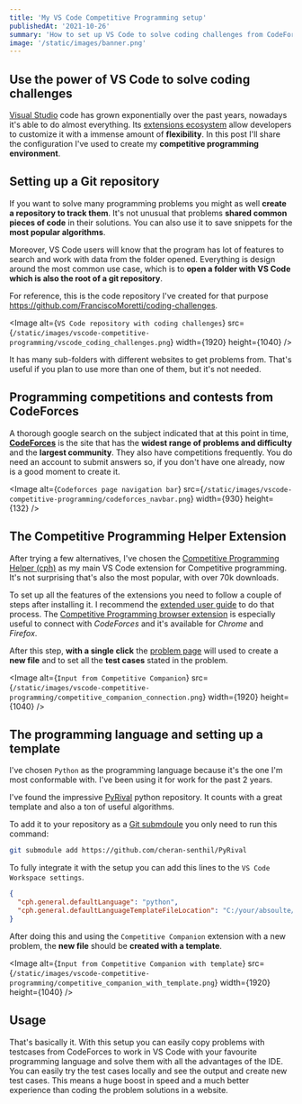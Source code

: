 ```yaml
---
title: 'My VS Code Competitive Programming setup'
publishedAt: '2021-10-26'
summary: 'How to set up VS Code to solve coding challenges from CodeForces.'
image: '/static/images/banner.png'
---
```



## Use the power of VS Code to solve coding challenges
[Visual Studio](https://code.visualstudio.com/) code has grown exponentially over the past years, nowadays it's able to do almost everything. Its [extensions ecosystem](https://marketplace.visualstudio.com/VSCode) allow developers to customize it with a immense amount of **flexibility**. In this post I'll share the configuration I've used to create my **competitive programming environment**.


## Setting up a Git repository
If you want to solve many programming problems you might as well **create a repository to track them**. It's not unusual that problems **shared common pieces of code** in their solutions. You can also use it to save snippets for the **most popular algorithms**.

Moreover, VS Code users will know that the program has lot of features to search and work with data from the folder opened. Everything is design around the most common use case, which is to **open a folder with VS Code which is also the root of a git repository**.

For reference, this is the code repository I've created for that purpose https://github.com/FranciscoMoretti/coding-challenges.

<Image
  alt={`VS Code repository with coding challenges`}
  src={`/static/images/vscode-competitive-programming/vscode_coding_challenges.png`}
  width={1920}
  height={1040}
/>

It has many sub-folders with different websites to get problems from. That's useful if you plan to use more than one of them, but it's not needed.

## Programming competitions and contests from CodeForces
A thorough google search on the subject indicated that at this point in time, [**CodeForces**](https://codeforces.com/) is the site that has the **widest range of problems and difficulty** and the **largest community**. They also have competitions frequently. You do need an account to submit answers so, if you don't have one already, now is a good moment to create it.

<Image
  alt={`Codeforces page navigation bar`}
  src={`/static/images/vscode-competitive-programming/codeforces_navbar.png`}
  width={930}
  height={132}
/>

## The Competitive Programming Helper Extension
After trying a few alternatives, I've chosen the [Competitive Programming Helper (cph)](https://marketplace.visualstudio.com/items?itemName=DivyanshuAgrawal.competitive-programming-helper) as my main VS Code extension for Competitive programming. It's not surprising that's also the most popular, with over 70k downloads.

To set up all the features of the extensions you need to follow a couple of steps after installing it. I recommend the [extended user guide](https://github.com/agrawal-d/cph/blob/be2c16b67eeffa0059d42568287e87827f053e02/docs/user-guide.md) to do that process. The [Competitive Programming browser extension](https://github.com/jmerle/competitive-companion) is especially useful to connect with *CodeForces* and it's available for *Chrome* and *Firefox*.

After this step, **with a single click** the [problem page](https://codeforces.com/problemset/problem/1594/E1) will used to create a **new file** and to set all the **test cases** stated in the problem.

<Image
  alt={`Input from Competitive Companion`}
  src={`/static/images/vscode-competitive-programming/competitive_companion_connection.png`}
  width={1920}
  height={1040}
/>

## The programming language and setting up a template
I've chosen `Python` as the programming language because it's the one I'm most conformable with. I've been using it for work for the past 2 years.

I've found the impressive [PyRival](https://github.com/cheran-senthil/PyRival) python repository.
It counts with a great template and also a ton of useful algorithms.

To add it to your repository as a [Git submdoule](https://git-scm.com/book/en/v2/Git-Tools-Submodules) you only need to run this command:
```bash
git submodule add https://github.com/cheran-senthil/PyRival
```

To fully integrate it with the setup you can add this lines to the `VS Code Workspace settings`.
```json:.vscode\settings.json
{
  "cph.general.defaultLanguage": "python",
  "cph.general.defaultLanguageTemplateFileLocation": "C:/your/absoulte/path/to/PyRival/templates/template_py3.py"
}
```

After doing this and using the `Competitive Companion` extension with a new problem, the **new file** should be **created with a template**.

<Image
  alt={`Input from Competitive Companion with template`}
  src={`/static/images/vscode-competitive-programming/competitive_companion_with_template.png`}
  width={1920}
  height={1040}
/>

## Usage
That's basically it. With this setup you can easily copy problems with testcases from CodeForces to work in VS Code with your favourite programming language and solve them with all the advantages of the IDE. You can easily try the test cases locally and see the output and create new test cases. This means a huge boost in speed and a much better experience than coding the problem solutions in a website.
